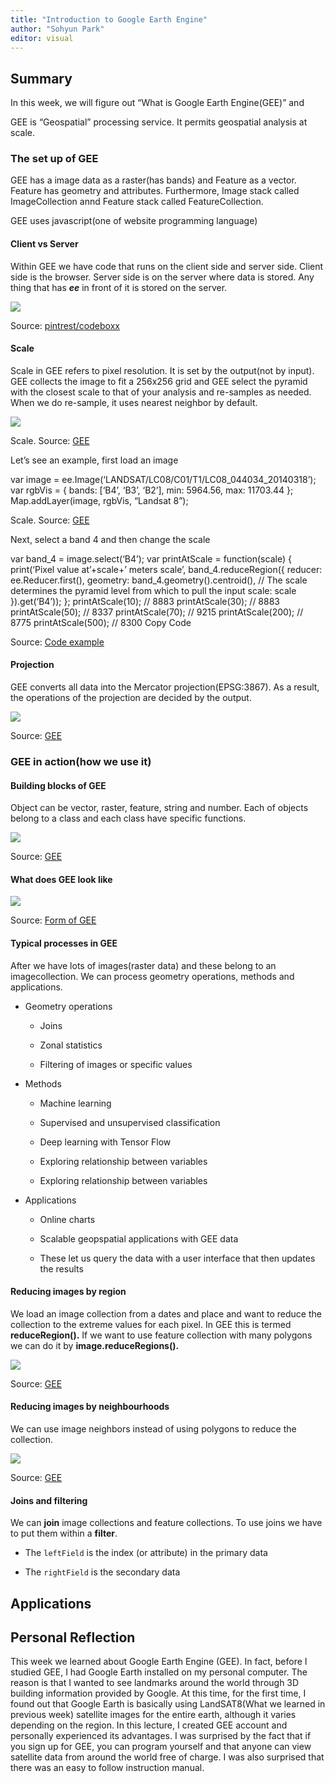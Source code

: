 ```yaml
---
title: "Introduction to Google Earth Engine"
author: "Sohyun Park"
editor: visual
---
```


## Summary

In this week, we will figure out "What is Google Earth Engine(GEE)" and

GEE is "Geospatial" processing service. It permits geospatial analysis at scale.

### The set up of GEE

GEE has a image data as a raster(has bands) and Feature as a vector. Feature has geometry and attributes. Furthermore, Image stack called ImageCollection annd Feature stack called FeatureCollection.

GEE uses javascript(one of website programming language)

#### Client vs Server

Within GEE we have code that runs on the client side and server side. Client side is the browser. Server side is on the server where data is stored. Any thing that has ***ee*** in front of it is stored on the server.

![](images/paste-1097464A.png)

Source: [pintrest/codeboxx](https://www.pinterest.co.uk/pin/764837949191948083/)

#### Scale

Scale in GEE refers to pixel resolution. It is set by the output(not by input). GEE collects the image to fit a 256x256 grid and GEE select the pyramid with the closest scale to that of your analysis and re-samples as needed. When we do re-sample, it uses nearest neighbor by default.

![](images/paste-80D175DE.png)

Scale. Source: [GEE](https://developers.google.com/earth-engine/guides/scale)

Let's see an example, first load an image

var image = ee.Image('LANDSAT/LC08/C01/T1/LC08_044034_20140318'); var rgbVis = { bands: \['B4', 'B3', 'B2'\], min: 5964.56, max: 11703.44 }; Map.addLayer(image, rgbVis, "Landsat 8");

Scale. Source: [GEE](https://developers.google.com/earth-engine/guides/scale)

Next, select a band 4 and then change the scale

var band_4 = image.select('B4'); var printAtScale = function(scale) { print('Pixel value at'+scale+' meters scale', band_4.reduceRegion({ reducer: ee.Reducer.first(), geometry: band_4.geometry().centroid(), // The scale determines the pyramid level from which to pull the input scale: scale }).get('B4')); }; printAtScale(10); // 8883 printAtScale(30); // 8883 printAtScale(50); // 8337 printAtScale(70); // 9215 printAtScale(200); // 8775 printAtScale(500); // 8300 Copy Code

Source: [Code example](https://code.earthengine.google.com/82d6c28210a115f2446c0ca8e7a65e51)

#### Projection

GEE converts all data into the Mercator projection(EPSG:3867). As a result, the operations of the projection are decided by the output.

![](images/paste-1BDFAF9D.png)

Source: [GEE](https://developers.google.com/earth-engine/guides/projections)

### GEE in action(how we use it)

#### Building blocks of GEE

Object can be vector, raster, feature, string and number. Each of objects belong to a class and each class have specific functions.

![](images/paste-313B53C6.png)

Source: [GEE](https://developers.google.com/earth-engine/guides/objects_methods_overview)

#### What does GEE look like

![](images/paste-59C13A06.png)

Source: [Form of GEE](https://andrewmaclachlan.github.io/CASA0023-lecture-5/#31)

#### Typical processes in GEE

After we have lots of images(raster data) and these belong to an imagecollection. We can process geometry operations, methods and applications.

-   Geometry operations

    -   Joins

    -   Zonal statistics

    -   Filtering of images or specific values

-   Methods

    -   Machine learning

    -   Supervised and unsupervised classification

    -   Deep learning with Tensor Flow

    -   Exploring relationship between variables

    -   Exploring relationship between variables

-   Applications

    -   Online charts

    -   Scalable geopspatial applications with GEE data

    -   These let us query the data with a user interface that then updates the results

#### Reducing images by region

We load an image collection from a dates and place and want to reduce the collection to the extreme values for each pixel. In GEE this is termed **reduceRegion().** If we want to use feature collection with many polygons we can do it by **image.reduceRegions().**

![](images/paste-E4392F67.png)

Source: [GEE](https://developers.google.com/earth-engine/guides/reducers_reduce_region)

#### Reducing images by neighbourhoods

We can use image neighbors instead of using polygons to reduce the collection.

![](images/paste-22B32BD6.png)

Source: [GEE](https://developers.google.com/earth-engine/guides/reducers_reduce_neighborhood)

#### Joins and filtering

We can **join** image collections and feature collections. To use joins we have to put them within a **filter**.

-   The `leftField` is the index (or attribute) in the primary data

-   The `rightField` is the secondary data

## Applications

## Personal Reflection

This week we learned about Google Earth Engine (GEE). In fact, before I studied GEE, I had Google Earth installed on my personal computer. The reason is that I wanted to see landmarks around the world through 3D building information provided by Google. At this time, for the first time, I found out that Google Earth is basically using LandSAT8(What we learned in previous week) satellite images for the entire earth, although it varies depending on the region. In this lecture, I created GEE account and personally experienced its advantages. I was surprised by the fact that if you sign up for GEE, you can program yourself and that anyone can view satellite data from around the world free of charge. I was also surprised that there was an easy to follow instruction manual.
